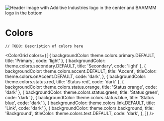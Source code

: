 
<Meta title="Design system/1. Colors" />

<p>
	<img
		src="https://i.gyazo.com/afd3945f36445ebb977d4f48e21e08a9.png"
		alt="Header image with Additive Industries logo in the center and BAAMMM logo in the bottom"
	/>
</p>

# Colors

`// TODO: Description of colors here`

<ColorGrid
	colors={[
		{ backgroundColor: theme.colors.primary.DEFAULT, title: 'Primary', code: 'light' },
		{ backgroundColor: theme.colors.secondary.DEFAULT, title: 'Secondary', code: 'light' },
		{
			backgroundColor: theme.colors.accent.DEFAULT,
			title: 'Accent',
			titleColor: theme.colors.onAccent.DEFAULT,
			code: 'dark',
		},
		{ backgroundColor: theme.colors.status.red, title: 'Status red', code: 'dark' },
		{ backgroundColor: theme.colors.status.orange, title: 'Status orange', code: 'dark' },
		{ backgroundColor: theme.colors.status.green, title: 'Status green', code: 'dark' },
		{ backgroundColor: theme.colors.status.blue, title: 'Status blue', code: 'dark' },
		{ backgroundColor: theme.colors.link.DEFAULT, title: 'Link', code: 'dark' },
		{
			backgroundColor: theme.colors.background,
			title: 'Background',
			titleColor: theme.colors.text.DEFAULT,
			code: 'dark',
		},
	]}
/>
